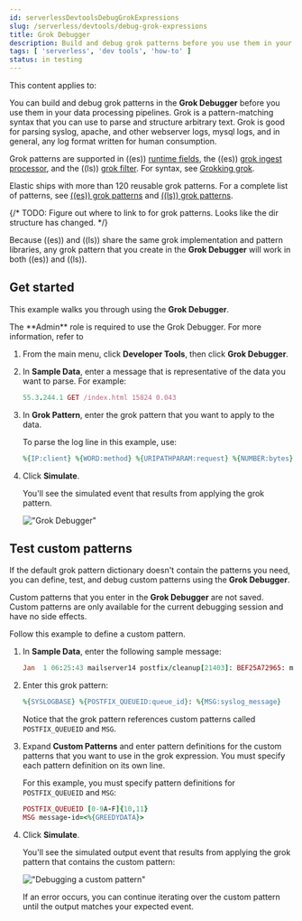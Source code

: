 ```yaml
---
id: serverlessDevtoolsDebugGrokExpressions
slug: /serverless/devtools/debug-grok-expressions
title: Grok Debugger
description: Build and debug grok patterns before you use them in your data processing pipelines.
tags: [ 'serverless', 'dev tools', 'how-to' ]
status: in testing
---
```


This content applies to: <DocBadge template="observability" slug="/serverless/observability/what-is-observability-serverless" /> <DocBadge template="security" slug="/serverless/security/what-is-security-serverless" />

<div id="xpack-grokdebugger"></div>

You can build and debug grok patterns in the **Grok Debugger** before you use them in your data processing pipelines.
Grok is a pattern-matching syntax that you can use to parse and structure arbitrary text.
Grok is good for parsing syslog, apache, and other webserver logs, mysql logs, and in general,
any log format written for human consumption.

Grok patterns are supported in ((es)) [runtime fields](((ref))/runtime.html),
the ((es)) [grok ingest processor](((ref))/grok-processor.html),
and the ((ls)) [grok filter](((logstash-ref))/plugins-filters-grok.html).
For syntax, see [Grokking grok](((ref))/grok.html).

Elastic ships with more than 120 reusable grok patterns.
For a complete list of patterns, see
[((es))
grok patterns](https://github.com/elastic/elasticsearch/tree/master/libs/grok/src/main/resources/patterns)
and [((ls))
grok patterns](https://github.com/logstash-plugins/logstash-patterns-core/tree/master/patterns).

{/* TODO: Figure out where to link to for grok patterns. Looks like the dir structure has changed. */}

Because ((es)) and ((ls)) share the same grok implementation and pattern libraries,
any grok pattern that you create in the **Grok Debugger** will work in both ((es)) and ((ls)).

<div id="grokdebugger-getting-started"></div>

## Get started

This example walks you through using the **Grok Debugger**.

<DocCallOut title="Required roles">
The **Admin** role is required to use the Grok Debugger.
For more information, refer to <DocLink id="serverlessGeneralAssignUserRoles" />
</DocCallOut>

1. From the main menu, click **Developer Tools**, then click **Grok Debugger**.
1. In **Sample Data**, enter a message that is representative of the data you want to parse.
For example:

    ```ruby
    55.3.244.1 GET /index.html 15824 0.043
    ```

1. In **Grok Pattern**, enter the grok pattern that you want to apply to the data.

    To parse the log line in this example, use:

    ```ruby
    %{IP:client} %{WORD:method} %{URIPATHPARAM:request} %{NUMBER:bytes} %{NUMBER:duration}
    ```

1. Click **Simulate**.

    You'll see the simulated event that results from applying the grok
    pattern.

    !["Grok Debugger"](images/grok-debugger-overview.png)

<div id="grokdebugger-custom-patterns"></div>

## Test custom patterns


If the default grok pattern dictionary doesn't contain the patterns you need,
you can define, test, and debug custom patterns using the **Grok Debugger**.

Custom patterns that you enter in the **Grok Debugger** are not saved. Custom patterns
are only available for the current debugging session and have no side effects.

Follow this example to define a custom pattern.

1. In **Sample Data**, enter the following sample message:

    ```ruby
    Jan  1 06:25:43 mailserver14 postfix/cleanup[21403]: BEF25A72965: message-id=<20130101142543.5828399CCAF@mailserver14.example.com>
    ```

1. Enter this grok pattern:

    ```ruby
    %{SYSLOGBASE} %{POSTFIX_QUEUEID:queue_id}: %{MSG:syslog_message}
    ```

    Notice that the grok pattern references custom patterns called `POSTFIX_QUEUEID` and `MSG`.

1. Expand **Custom Patterns** and enter pattern definitions for the custom patterns that you want to use in the grok expression.
You must specify each pattern definition on its own line.

    For this example, you must specify pattern definitions
    for `POSTFIX_QUEUEID` and `MSG`:

    ```ruby
    POSTFIX_QUEUEID [0-9A-F]{10,11}
    MSG message-id=<%{GREEDYDATA}>
    ```

1. Click **Simulate**.

    You'll see the simulated output event that results from applying the grok pattern that contains the custom pattern:

    !["Debugging a custom pattern"](images/grok-debugger-custom-pattern.png)

    If an error occurs, you can continue iterating over the custom pattern until the output matches your expected event.
